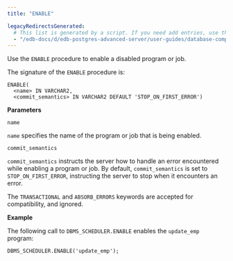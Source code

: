 ```yaml
---
title: "ENABLE"

legacyRedirectsGenerated:
  # This list is generated by a script. If you need add entries, use the `legacyRedirects` key.
  - "/edb-docs/d/edb-postgres-advanced-server/user-guides/database-compatibility-for-oracle-developers-built-in-package-guide/12/Database_Compatibility_for_Oracle_Developers_Built-in_Package_Guide.1.43.html"
---
```


<div id="dbms_scheduler_enable" class="registered_link"></div>

Use the `ENABLE` procedure to enable a disabled program or job.

The signature of the `ENABLE` procedure is:

```text
ENABLE(
  <name> IN VARCHAR2,
  <commit_semantics> IN VARCHAR2 DEFAULT 'STOP_ON_FIRST_ERROR')
```

**Parameters**

`name`

 `name` specifies the name of the program or job that is being enabled.

`commit_semantics`

 `commit_semantics` instructs the server how to handle an error encountered while enabling a program or job. By default, `commit_semantics` is set to `STOP_ON_FIRST_ERROR`, instructing the server to stop when it encounters an error.

 The `TRANSACTIONAL` and `ABSORB_ERRORS` keywords are accepted for compatibility, and ignored.

**Example**

The following call to `DBMS_SCHEDULER.ENABLE` enables the `update_emp` program:

```text
DBMS_SCHEDULER.ENABLE('update_emp');
```
